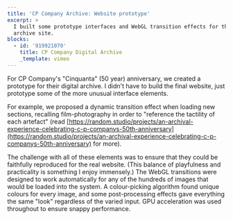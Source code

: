 ```yaml
---
title: 'CP Company Archive: Website prototype'
excerpt: >
  I built some prototype interfaces and WebGL transition effects for this media
  archive site.
blocks:
  - id: '919921070'
    title: CP Company Digital Archive
    _template: vimeo
---
```


For CP Company's "Cinquanta" (50 year) anniversary, we created a prototype for their digital archive. I didn't have to build the final website, just prototype some of the more unusual interface elements.

For example, we proposed a dynamic transition effect when loading new sections, recalling film-photography in order to "reference the tactility of each artefact" (read [https://random.studio/projects/an-archival-experience-celebrating-c-p-companys-50th-anniversary](https://random.studio/projects/an-archival-experience-celebrating-c-p-companys-50th-anniversary) for more).

The challenge with all of these elements was to ensure that they could be faithfully reproduced for the real website. (This balance of playfulness and practicality is something I enjoy immensely.) The WebGL transitions were designed to work automatically for any of the hundreds of images that would be loaded into the system. A colour-picking algorithm found unique colours for every image, and some post-processing effects gave everything the same "look" regardless of the varied input. GPU acceleration was used throughout to ensure snappy performance.
